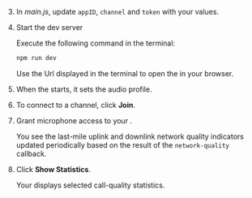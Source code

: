 
<PlatformWrapper platform="web">

3. In _main.js_, update `appID`, `channel` and `token` with your values.

1. Start the dev server

      Execute the following command in the terminal:

      ```bash
      npm run dev
      ```
      Use the Url displayed in the terminal to open the <Vpl k="CLIENT" /> in your browser.

1. When the <Vpl k="CLIENT" /> starts, it sets the audio profile. 

1. To connect to a channel, click **Join**.

1. Grant microphone access to your <Vpl k="CLIENT" />. 

      You see the last-mile uplink and downlink network quality indicators updated periodically based on the result of the `network-quality` callback.

1. Click **Show Statistics**.

      Your <Vpl k="CLIENT" /> displays selected call-quality statistics.

</PlatformWrapper>
